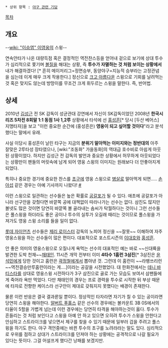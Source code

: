  * 상위 항목 : [[야구 관련 기담]] 

[[목차]]
== 개요 ==
--[[wiki: "이승엽" 이영웅]]의 스윙--

연속안타가 나온 대량득점 혹은 결정적인 역전찬스등을 얻어내 겉으로 보기에 상대 투수가 심리적으로 쫓기며 [[볼질]]을 해대는 상황, 즉 '''투수가 자멸하는 것 처럼 보이는 상황에서''' 내가 해결하겠다! [* 흔히 메이저리그=정면승부, 동양야구=지능적 승부라는 고정관념을 심는데 이게 매우 크게 작용한다.] 정신으로 [[크고 아름다운]] 스윙으로 기회를 날려먹는 것 혹은 맞지도 않는데 방망이를 무조건 크게 휘두르는 스윙을 말한다. 즉, 반어법.

== 상세 ==
2010년 [[김성근]] 전 SK 감독이 성균관대 강연에서 자신이 SK감독이었던 2008년 '''한국시리즈 5차전 8회말 1:1 동점 1사 1,2루''' 상황에서 타석에 선 [[홍성흔]][* 당시 [두산 베어스] 지명타자]을 보고 "이런 중요한 순간에 (홍성흔은) '''영웅이 되고 싶어할 것이다'''"라고 분석했다는 말에서 유래.

사실 이당시 홍성흔이 날린 타구는 지금의 '''분위기 말아먹는 이미지와는 정반대의''' 아주 잘맞은 2루타성 장타였으나, [wiki:"조동화" 가을동화]의 역대급 호수비로 아쉽게 아웃된 상황이었다. 하지만 김성근 전 감독의 발언과 중요한 상황에서 허무하게 아웃되었다는 상황만이 팬들의 머릿속에 남게 되어 영웅 스윙의 이미지는 원래보다 더 안좋아지게 되었다.

특히나 중요한 경기에 중요한 찬스를 [[초구]]에 영웅 스윙으로 [[병살]]로 말아먹게 되면..... [[손아섭]] 같은 경우는 아예 기사까지 나왔다! [http://isplus.live.joinsmsn.com/news/article/article.asp?total_id=5551861&cloc= #]

이런 스윙으로 일관하는 선수들은 높은 확률로 [[공갈포]]가 될 수 있다. 애초에 공갈포가 아니라 선구안을 갖췄다면 바깥쪽 공에 대책없이 따라나가는 선수는 없다. 삼진도 많지만 볼넷도 많은 것이면 당연히 바깥쪽 볼 골라내는 솜씨가 탁월하다는 것이니 그런 선수들은 풀스윙을 하더라도 좋은 공이나 투수의 실투가 오길래 때리는 것이므로 풀스윙을 가져가도 영웅 스윙 소리를 들을 일이 없다.

[[롯데 자이언츠]] 선수들은 [[제리 로이스터]] 감독의 노피어 정신을 ~~잘못~~ 이해하여 자주 영웅스윙을 하는 선수들이 많은 편이다. 대표적으로 포스트시즌의 [[이대호]]와 [[홍성흔]].

안 좋은 의미의 영웅스윙으로 오질나게 욕먹는 선수의 대표적인 예는 바로 ~~신대륙을 발견한 도박 천재~~[[채태인]]. 11시즌 개막 전부터 이미 '''4타수 1홈런 3삼진'''[* 3삼진은 [[윤석민(투수)|윤석민]]에게 당한 것이고 홈런은 [[곽정철]]에게서 뽑아낸 것. 그런데 이 홈런이 ~~라뱅쓰리런~~역전결승만루홈런이라는 게….]이라는 공갈을 시전했었다. 대 한화전에서는 [[데니 바티스타]]를 상대로 영웅스윙 시전하다가 3구 삼진으로 골로 가는 모습도 보여서 삼팬들에게 죽어라 욕만 먹었다. 다만 채태인의 경우는 프로 경력을 투수로 시작한 뒤 부상 때문에 타자로 전향한 케이스라 선구안이 제대로 갖춰지지 못했다는 배경이 존재한다.

물론 이런 반응은 결국 결과론일 뿐이다. 정상적인 타자라면 자기가 칠 수 있는 공이라면 당연히 스윙을 해야한다. [[알버트 푸홀스]] 같은 선수의 경우에는 볼카운트 3B 0S에서의 타율이 5할을 가볍게 넘는데 이런 경우에는 당연히 타격을 해야하는것이 옳다. 투수가 흔들리는 것 처럼 보인다고 스윙을 아예 안 하고 있으면 오히려 투수가 스윙을 안한다고 안심하고 스트라이크를 넣으면서 제구를 찾을 수 있기 때문에 일부러 겁을 주려고 풀스윙을 하기도 한다. 야구 격언중에는 바뀐 투수의 초구를 노려라라는 말도 있다. 심리적으로 우위를 점하고 상대가 스트라이크를 던져야 하는 상황에는 공격적으로 나갈 필요가 있다는 뜻이다. 그걸 어설프게 했다간 낭패를 보겠지만.
